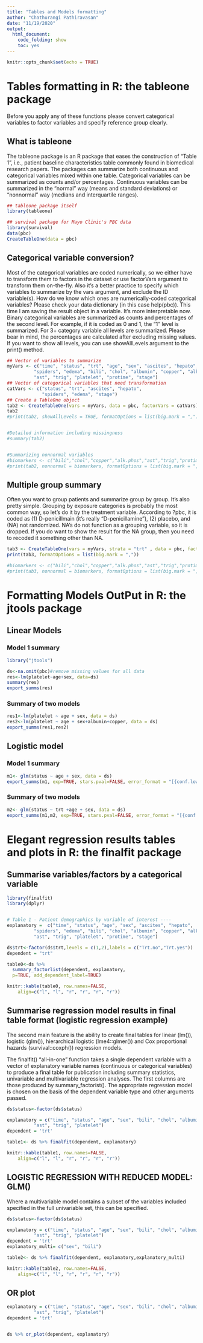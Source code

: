 ---
title: "Tables and Models formatting"
author: "Chathurangi Pathiravasan"
date: "11/19/2020"
output:
  html_document:
    code_folding: show
    toc: yes
---

```{r setup, include=FALSE}
knitr::opts_chunk$set(echo = TRUE)
```

# Tables formatting in R: the  tableone package

Before you apply any of these functions please convert categorical variables to factor variables and specify reference group clearly. 


## What is tableone

The tableone package is an R package that eases the construction of “Table 1”, i.e., patient baseline characteristics table commonly found in biomedical research papers. The packages can summarize both continuous and categorical variables mixed within one table. Categorical variables can be summarized as counts and/or percentages. Continuous variables can be summarized in the “normal” way (means and standard deviations) or “nonnormal” way (medians and interquartile ranges).

```{r q1}
## tableone package itself
library(tableone)

## survival package for Mayo Clinic's PBC data
library(survival)
data(pbc)
CreateTableOne(data = pbc)
```


## Categorical variable conversion?

Most of the categorical variables are coded numerically, so we either have to transform them to factors in the dataset or use factorVars argument to transform them on-the-fly. Also it’s a better practice to specify which variables to summarize by the vars argument, and exclude the ID variable(s). How do we know which ones are numerically-coded categorical variables? Please check your data dictionary (in this case help(pbc)). This time I am saving the result object in a variable. It’s more interpretable now. Binary categorical variables are summarized as counts and percentages of the second level. For example, if it is coded as 0 and 1, the “1” level is summarized. For 3+ category variable all levels are summarized. Please bear in mind, the percentages are calculated after excluding missing values. If you want to show all levels, you can use showAllLevels argument to the print() method.


```{r q2}
## Vector of variables to summarize
myVars <- c("time", "status", "trt", "age", "sex", "ascites", "hepato",
          "spiders", "edema", "bili", "chol", "albumin", "copper", "alk.phos",
          "ast", "trig", "platelet", "protime", "stage")
## Vector of categorical variables that need transformation
catVars <- c("status", "trt", "ascites", "hepato",
             "spiders", "edema", "stage")
## Create a TableOne object
tab2 <- CreateTableOne(vars = myVars, data = pbc, factorVars = catVars)
tab2
#print(tab2, showAllLevels = TRUE, formatOptions = list(big.mark = ",")) 


#Detailed information including missingness
#summary(tab2)


#Summarizing nonnormal variables
#biomarkers <- c("bili","chol","copper","alk.phos","ast","trig","protime")
#print(tab2, nonnormal = biomarkers, formatOptions = list(big.mark = ",")

```

## Multiple group summary

Often you want to group patients and summarize group by group. It’s also pretty simple. Grouping by exposure categories is probably the most common way, so let’s do it by the treatment variable. According to ?pbc, it is coded as (1) D-penicillmain (it’s really “D-penicillamine”), (2) placebo, and (NA) not randomized. NA’s do not function as a grouping variable, so it is dropped. If you do want to show the result for the NA group, then you need to recoded it something other than NA.

```{r q3}
tab3 <- CreateTableOne(vars = myVars, strata = "trt" , data = pbc, factorVars = catVars)
print(tab3, formatOptions = list(big.mark = ","))

#biomarkers <- c("bili","chol","copper","alk.phos","ast","trig","protime")
#print(tab3, nonnormal = biomarkers, formatOptions = list(big.mark = ","))# Here biomarkers are nonnormal variables

```


# Formatting Models OutPut in R: the jtools package

## Linear Models 

### Model 1 summary 

```{r q4}
library("jtools")

ds<-na.omit(pbc)#remove missing values for all data
res<-lm(platelet~age+sex, data=ds)
summary(res)
export_summs(res)
```

### Summary of two models 


```{r q5}
res1<-lm(platelet ~ age + sex, data = ds)
res2<-lm(platelet ~ age + sex+albumin+copper, data = ds)
export_summs(res1,res2)

```


## Logistic model

### Model 1 summary 

```{r q6 }
m1<- glm(status ~ age + sex, data = ds)
export_summs(m1, exp=TRUE, stars.pval=FALSE, error_format = "[{conf.low}, {conf.high}], p={p.value}")

```

### Summary of two models 

```{r q7}
m2<- glm(status ~ trt +age + sex, data = ds)
export_summs(m1,m2, exp=TRUE, stars.pval=FALSE, error_format = "[{conf.low}, {conf.high}], p={p.value}")

```


# Elegant regression results tables and plots in R: the finalfit package


## Summarise variables/factors by a categorical variable

```{r q8}

library(finalfit)
library(dplyr)


# Table 1 - Patient demographics by variable of interest ----
explanatory =  c("time", "status", "age", "sex", "ascites", "hepato",
          "spiders", "edema", "bili", "chol", "albumin", "copper", "alk.phos",
          "ast", "trig", "platelet", "protime", "stage")

ds$trt<-factor(ds$trt,levels = c(1,2),labels = c("Trt.no","Trt.yes"))
dependent = "trt" 

table0<-ds %>%
  summary_factorlist(dependent, explanatory,
  p=TRUE, add_dependent_label=TRUE)
```


```{r q00 , echo=FALSE, results="asis"}
knitr::kable(table0, row.names=FALSE, 
    align=c("l", "l", "r", "r", "r", "r"))

```



## Summarise regression model results in final table format (logistic regression example)

The second main feature is the ability to create final tables for linear (lm()), logistic (glm()), hierarchical logistic (lme4::glmer()) and
Cox proportional hazards (survival::coxph()) regression models.

The finalfit() “all-in-one” function takes a single dependent variable with a vector of explanatory variable names (continuous or categorical variables) to produce a final table for publication including summary statistics, univariable and multivariable regression analyses. The first columns are those produced by summary_factorist(). The appropriate regression model is chosen on the basis of the dependent variable type and other arguments passed.

```{r q9}

ds$status<-factor(ds$status)

explanatory = c("time", "status", "age", "sex", "bili", "chol", "albumin", "copper", "alk.phos",
          "ast", "trig", "platelet")
dependent = 'trt'

table1<- ds %>% finalfit(dependent, explanatory)


```

```{r , echo=FALSE, results="asis"}
knitr::kable(table1, row.names=FALSE, 
    align=c("l", "l", "r", "r", "r", "r"))

```



## LOGISTIC REGRESSION WITH REDUCED MODEL: GLM()

Where a multivariable model contains a subset of the variables included specified in the full univariable set, this can be specified.


```{r q10}

ds$status<-factor(ds$status)

explanatory = c("time", "status", "age", "sex", "bili", "chol", "albumin", "copper", "alk.phos",
          "ast", "trig", "platelet")
dependent = 'trt'
explanatory_multi= c("sex", "bili")

table2<- ds %>% finalfit(dependent, explanatory,explanatory_multi)


```

```{r q0 , echo=FALSE, results="asis"}
knitr::kable(table2, row.names=FALSE, 
    align=c("l", "l", "r", "r", "r", "r"))

```


## OR plot 


```{r}


explanatory = c("time", "status", "age", "sex", "bili", "chol", "albumin", "copper", "alk.phos",
          "ast", "trig", "platelet")
dependent = 'trt'


ds %>% or_plot(dependent, explanatory)

```

